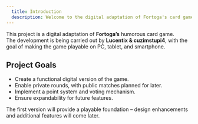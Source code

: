 ```yaml
---
  title: Introduction
  description: Welcome to the digital adaptation of Fortoga's card game.
---
```


This project is a digital adaptation of **Fortoga’s** humorous card game.  
The development is being carried out by **Lucentix & cuzimstupi4**, with the goal of making the game playable on PC, tablet, and smartphone.

## Project Goals

- Create a functional digital version of the game.  
- Enable private rounds, with public matches planned for later.  
- Implement a point system and voting mechanism.  
- Ensure expandability for future features.  

The first version will provide a playable foundation – design enhancements and additional features will come later.
